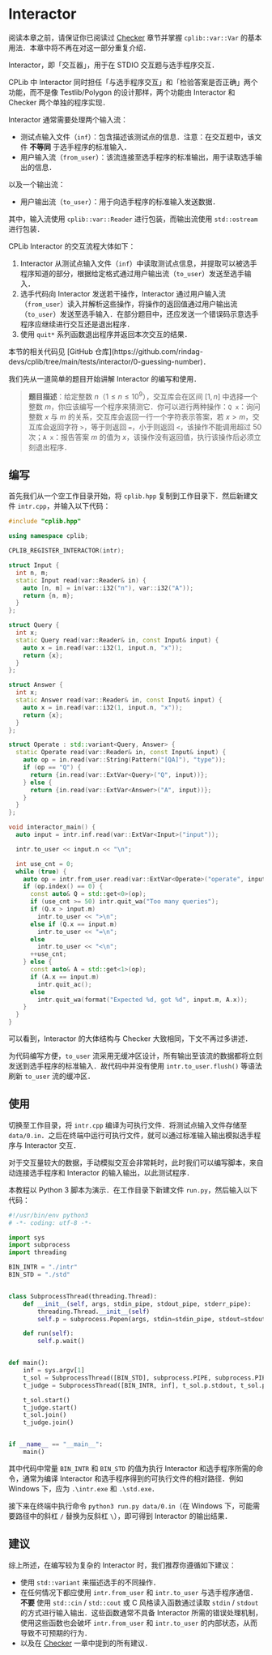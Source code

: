 
# Interactor

阅读本章之前，请保证你已阅读过 [Checker](/user-guide/checker) 章节并掌握 `cplib::var::Var` 的基本用法．本章中将不再在对这一部分重复介绍．

Interactor，即「交互器」，用于在 STDIO 交互题与选手程序交互．

CPLib 中 Interactor 同时担任「与选手程序交互」和「检验答案是否正确」两个功能，而不是像 Testlib/Polygon 的设计那样，两个功能由 Interactor 和 Checker 两个单独的程序实现．

Interactor 通常需要处理两个输入流：

- 测试点输入文件（`inf`）：包含描述该测试点的信息．注意：在交互题中，该文件 **不等同** 于选手程序的标准输入．
- 用户输入流（`from_user`）：该流连接至选手程序的标准输出，用于读取选手输出的信息．

以及一个输出流：

- 用户输出流（`to_user`）：用于向选手程序的标准输入发送数据．

其中，输入流使用 `cplib::var::Reader` 进行包装，而输出流使用 `std::ostream` 进行包装．

CPLib Interactor 的交互流程大体如下：

1. Interactor 从测试点输入文件（`inf`）中读取测试点信息，并提取可以被选手程序知道的部分，根据给定格式通过用户输出流（`to_user`）发送至选手输入．
2. 选手代码向 Interactor 发送若干操作，Interactor 通过用户输入流（`from_user`）读入并解析这些操作，将操作的返回值通过用户输出流（`to_user`）发送至选手输入．在部分题目中，还应发送一个错误码示意选手程序应继续进行交互还是退出程序．
3. 使用 `quit*` 系列函数退出程序并返回本次交互的结果．

<Callout type="info">
本节的相关代码见 [GitHub 仓库](https://github.com/rindag-devs/cplib/tree/main/tests/interactor/0-guessing-number)．
</Callout>

我们先从一道简单的题目开始讲解 Interactor 的编写和使用．

> **题目描述**：给定整数 $n$（$1 \le n \le 10^9$），交互库会在区间 $[1,n]$ 中选择一个整数 $m$，你应该编写一个程序来猜测它．你可以进行两种操作：`Q x`：询问整数 $x$ 与 $m$ 的关系，交互库会返回一行一个字符表示答案，若 $x>m$，交互库会返回字符 `>`，等于则返回 `=`，小于则返回 `<`，该操作不能调用超过 $50$ 次；`A x`：报告答案 $m$ 的值为 $x$，该操作没有返回值，执行该操作后必须立刻退出程序．

## 编写

首先我们从一个空工作目录开始，将 `cplib.hpp` 复制到工作目录下．然后新建文件 `intr.cpp`，并输入以下代码：

```cpp filename="intr.cpp" copy showLineNumbers
#include "cplib.hpp"

using namespace cplib;

CPLIB_REGISTER_INTERACTOR(intr);

struct Input {
  int n, m;
  static Input read(var::Reader& in) {
    auto [n, m] = in(var::i32("n"), var::i32("A"));
    return {n, m};
  }
};

struct Query {
  int x;
  static Query read(var::Reader& in, const Input& input) {
    auto x = in.read(var::i32(1, input.n, "x"));
    return {x};
  }
};

struct Answer {
  int x;
  static Answer read(var::Reader& in, const Input& input) {
    auto x = in.read(var::i32(1, input.n, "x"));
    return {x};
  }
};

struct Operate : std::variant<Query, Answer> {
  static Operate read(var::Reader& in, const Input& input) {
    auto op = in.read(var::String(Pattern("[QA]"), "type"));
    if (op == "Q") {
      return {in.read(var::ExtVar<Query>("Q", input))};
    } else {
      return {in.read(var::ExtVar<Answer>("A", input))};
    }
  }
};

void interactor_main() {
  auto input = intr.inf.read(var::ExtVar<Input>("input"));

  intr.to_user << input.n << "\n";

  int use_cnt = 0;
  while (true) {
    auto op = intr.from_user.read(var::ExtVar<Operate>("operate", input));
    if (op.index() == 0) {
      const auto& Q = std::get<0>(op);
      if (use_cnt >= 50) intr.quit_wa("Too many queries");
      if (Q.x > input.m)
        intr.to_user << ">\n";
      else if (Q.x == input.m)
        intr.to_user << "=\n";
      else
        intr.to_user << "<\n";
      ++use_cnt;
    } else {
      const auto& A = std::get<1>(op);
      if (A.x == input.m)
        intr.quit_ac();
      else
        intr.quit_wa(format("Expected %d, got %d", input.m, A.x));
    }
  }
}
```

可以看到，Interactor 的大体结构与 Checker 大致相同，下文不再过多讲述．

为代码编写方便，`to_user` 流采用无缓冲区设计，所有输出至该流的数据都将立刻发送到选手程序的标准输入．故代码中并没有使用 `intr.to_user.flush()` 等语法刷新 `to_user` 流的缓冲区．

## 使用

切换至工作目录，将 `intr.cpp` 编译为可执行文件．将测试点输入文件存储至 `data/0.in`．之后在终端中运行可执行文件，就可以通过标准输入输出模拟选手程序与 Interactor 交互．

对于交互量较大的数据，手动模拟交互会非常耗时，此时我们可以编写脚本，来自动连接选手程序和 Interactor 的输入输出，以此测试程序．

本教程以 Python 3 脚本为演示．在工作目录下新建文件 `run.py`，然后输入以下代码：

```py filename="run.py" copy showLineNumbers
#!/usr/bin/env python3
# -*- coding: utf-8 -*-

import sys
import subprocess
import threading

BIN_INTR = "./intr"
BIN_STD = "./std"


class SubprocessThread(threading.Thread):
    def __init__(self, args, stdin_pipe, stdout_pipe, stderr_pipe):
        threading.Thread.__init__(self)
        self.p = subprocess.Popen(args, stdin=stdin_pipe, stdout=stdout_pipe, stderr=stderr_pipe)

    def run(self):
        self.p.wait()


def main():
    inf = sys.argv[1]
    t_sol = SubprocessThread([BIN_STD], subprocess.PIPE, subprocess.PIPE, subprocess.DEVNULL)
    t_judge = SubprocessThread([BIN_INTR, inf], t_sol.p.stdout, t_sol.p.stdin, sys.stderr)

    t_sol.start()
    t_judge.start()
    t_sol.join()
    t_judge.join()


if __name__ == "__main__":
    main()
```
其中代码中常量 `BIN_INTR` 和 `BIN_STD` 的值为执行 Interactor 和选手程序所需的命令，通常为编译 Interactor 和选手程序得到的可执行文件的相对路径．例如 Windows 下，应为 `.\intr.exe` 和 `.\std.exe`．

接下来在终端中执行命令 `python3 run.py data/0.in`（在 Windows 下，可能需要路径中的斜杠 `/` 替换为反斜杠 `\`），即可得到 Interactor 的输出结果．

## 建议

综上所述，在编写较为复杂的 Interactor 时，我们推荐你遵循如下建议：

- 使用 `std::variant` 来描述选手的不同操作．
- 在任何情况下都应使用 `intr.from_user` 和 `intr.to_user` 与选手程序通信．**不要** 使用 `std::cin` / `std::cout` 或 C 风格读入函数通过读取 `stdin` / `stdout` 的方式进行输入输出．这些函数通常不具备 Interactor 所需的错误处理机制，使用这些函数也会破坏 `intr.from_user` 和 `intr.to_user` 的内部状态，从而导致不可预期的行为．
- 以及在 [Checker](/user-guide/checker#建议) 一章中提到的所有建议．